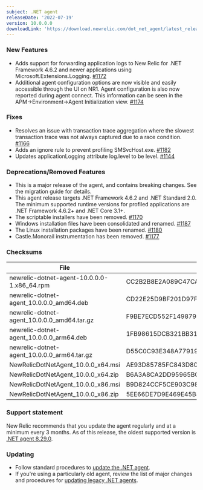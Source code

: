 ```yaml
---
subject: .NET agent
releaseDate: '2022-07-19'
version: 10.0.0.0
downloadLink: 'https://download.newrelic.com/dot_net_agent/latest_release'
---
```


### New Features

* Adds support for forwarding application logs to New Relic for .NET Framework 4.6.2 and newer applications using Microsoft.Extensions.Logging. [#1172](https://github.com/newrelic/newrelic-dotnet-agent/pull/1172)
* Additional agent configuration options are now visible and easily accessible through the UI on NR1. Agent configuration is also now reported during agent connect. This information can be seen in the APM->Environment->Agent Initialization view. [#1174](https://github.com/newrelic/newrelic-dotnet-agent/pull/1174)

### Fixes

* Resolves an issue with transaction trace aggregation where the slowest transaction trace was not always captured due to a race condition. [#1166](https://github.com/newrelic/newrelic-dotnet-agent/pull/1166)
* Adds an ignore rule to prevent profiling SMSvcHost.exe. [#1182](https://github.com/newrelic/newrelic-dotnet-agent/pull/1182)
* Updates applicationLogging attribute log.level to be level. [#1144](https://github.com/newrelic/newrelic-dotnet-agent/pull/1144)

### Deprecations/Removed Features

* This is a major release of the agent, and contains breaking changes. See the migration guide for details.
* This agent release targets .NET Framework 4.6.2 and .NET Standard 2.0. The minimum supported runtime versions for profiled applications are .NET Framework 4.6.2+ and .NET Core 3.1+.
* The scriptable installers have been removed. [#1170](https://github.com/newrelic/newrelic-dotnet-agent/pull/1170)
* Windows installation files have been consolidated and renamed. [#1187](https://github.com/newrelic/newrelic-dotnet-agent/pull/1187)
* The Linux installation packages have been renamed. [#1180](https://github.com/newrelic/newrelic-dotnet-agent/pull/1180)
* Castle.Monorail instrumentation has been removed. [#1177](https://github.com/newrelic/newrelic-dotnet-agent/pull/1177)

### Checksums
| File | SHA - 256  Hash |
| ---| ---|
| newrelic-dotnet-agent-10.0.0.0-1.x86_64.rpm | CC2B2B8E2A089C47CA53AE162C8A3A7074D641CBF29BA7567E2E6228DC3AFCAD |
| newrelic-dotnet-agent_10.0.0.0_amd64.deb | CD22E25D9BF201D97F7EC63386F57E416895E86B58D05FFCE7E576D655575447 |
| newrelic-dotnet-agent_10.0.0.0_amd64.tar.gz | F9BE7ECD552F1498794AED29D52AB430F716D92D249011DF23887167308C672C |
| newrelic-dotnet-agent_10.0.0.0_arm64.deb | 1FB98615DCB321BB3186BFE608F96362C5361EEED6E4F183E88FB17B0AC8A88C |
| newrelic-dotnet-agent_10.0.0.0_arm64.tar.gz | D55C0C93E348A77919C49BDBA71AEDD5F0BF7CFB21D17A4E1D0250F8D1305E91 |
| NewRelicDotNetAgent_10.0.0_x64.msi | AE93D85785FC843D80E03839D1AB3FCDCAFFAA03C77DDABFCFD33691B83D0CA6 |
| NewRelicDotNetAgent_10.0.0_x64.zip | B6A3A8CA2DD95965BC2AD6C7FFB1B4B76E524A1570527AEC497BD45C994C99FD |
| NewRelicDotNetAgent_10.0.0_x86.msi | B9D824CCF5CE903C9845BBA3F4BFB055523B8FA1ADC557AF856216877C938A7A |
| NewRelicDotNetAgent_10.0.0_x86.zip | 5EE66DE7D9E469E45B4AD713A0247BED227BEA420EDDF19DDCDF54D143D9F2E8 |

### Support statement

New Relic recommends that you update the agent regularly and at a minimum every 3 months. As of this release, the oldest supported version is [.NET agent 8.29.0](/docs/release-notes/agent-release-notes/net-release-notes/net-agent-8290).

### Updating

* Follow standard procedures to [update the .NET agent](/docs/agents/net-agent/installation-configuration/update-net-agent).
* If you're using a particularly old agent, review the list of major changes and procedures for [updating legacy .NET agents](/docs/agents/net-agent/troubleshooting/upgrade-legacy-net-agents).
